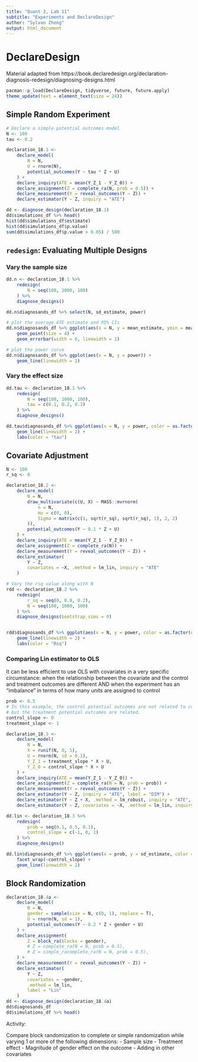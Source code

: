 ```yaml
---
title: "Quant 2, Lab 11"
subtitle: "Experiments and DeclareDesign"
author: "Sylvan Zheng"
output: html_document
---
```


# DeclareDesign

Material adapted from https://book.declaredesign.org/declaration-diagnosis-redesign/diagnosing-designs.html

```r
pacman::p_load(DeclareDesign, tidyverse, future, future.apply)
theme_update(text = element_text(size = 24))
```

## Simple Random Experiment

```r
# Declare a simple potential outcomes model
N <- 100
tau <- 0.2

declaration_18.1 <-
    declare_model(
        N = N,
        U = rnorm(N),
        potential_outcomes(Y ~ tau * Z + U)
    ) +
    declare_inquiry(ATE = mean(Y_Z_1 - Y_Z_0)) +
    declare_assignment(Z = complete_ra(N, prob = 0.5)) +
    declare_measurement(Y = reveal_outcomes(Y ~ Z)) +
    declare_estimator(Y ~ Z, inquiry = "ATE")

dd <- diagnose_design(declaration_18.1)
dd$simulations_df %>% head()
hist(dd$simulations_df$estimate)
hist(dd$simulations_df$p.value)
sum(dd$simulations_df$p.value > 0.05) / 500
```

## `redesign`: Evaluating Multiple Designs

### Vary the sample size

```r
dd.n <- declaration_18.1 %>%
    redesign(
        N = seq(100, 1000, 100)
    ) %>%
    diagnose_designs()

dd.n$diagnosands_df %>% select(N, sd_estimate, power)

# plot the average ATE estimate and 95% CIs
dd.n$diagnosands_df %>% ggplot(aes(x = N, y = mean_estimate, ymin = mean_estimate - 1.96 * sd_estimate, ymax = mean_estimate + 1.96 * sd_estimate)) +
    geom_point(size = 4) +
    geom_errorbar(width = 0, linewidth = 1)

# plot the power curve
dd.n$diagnosands_df %>% ggplot(aes(x = N, y = power)) +
    geom_line(linewidth = 2)
```

### Vary the effect size

```r
dd.tau <- declaration_18.1 %>%
    redesign(
        N = seq(100, 1000, 100),
        tau = c(0.1, 0.2, 0.3)
    ) %>%
    diagnose_designs()

dd.tau$diagnosands_df %>% ggplot(aes(x = N, y = power, color = as.factor(tau))) +
    geom_line(linewidth = 2) +
    labs(color = "tau")
```

## Covariate Adjustment

```r
N <- 100
r_sq <- 0

declaration_18.2 <-
    declare_model(
        N = N,
        draw_multivariate(c(U, X) ~ MASS::mvrnorm(
            n = N,
            mu = c(0, 0),
            Sigma = matrix(c(1, sqrt(r_sq), sqrt(r_sq), 1), 2, 2)
        )),
        potential_outcomes(Y ~ 0.1 * Z + U)
    ) +
    declare_inquiry(ATE = mean(Y_Z_1 - Y_Z_0)) +
    declare_assignment(Z = complete_ra(N)) +
    declare_measurement(Y = reveal_outcomes(Y ~ Z)) +
    declare_estimator(
        Y ~ Z,
        covariates = ~X, .method = lm_lin, inquiry = "ATE"
    )

# Vary the rsq value along with N
rdd <- declaration_18.2 %>%
    redesign(
        r_sq = seq(0, 0.8, 0.2),
        N = seq(100, 1000, 100)
    ) %>%
    diagnose_designs(bootstrap_sims = 0)


rdd$diagnosands_df %>% ggplot(aes(x = N, y = power, color = as.factor(r_sq))) +
    geom_line(linewidth = 2) +
    labs(color = "Rsq")
```

### Comparing Lin estimator to OLS

It can be less efficient to use OLS with covariates in a very specific circumstance:
when the relationship between the covariate and the control and treatment outcomes 
are different AND when the experiment has an "imbalance" in terms of how many 
units are assigned to control

```r
prob <- 0.5
# In this example, the control potential outcomes are not related to covariate
# but the treatment potential outcomes are related.
control_slope <- 0
treatment_slope <- 1

declaration_18.3 <-
    declare_model(
        N = N,
        X = runif(N, 0, 1),
        U = rnorm(N, sd = 0.1),
        Y_Z_1 = treatment_slope * X + U,
        Y_Z_0 = control_slope * X + U
    ) +
    declare_inquiry(ATE = mean(Y_Z_1 - Y_Z_0)) +
    declare_assignment(Z = complete_ra(N = N, prob = prob)) +
    declare_measurement(Y = reveal_outcomes(Y ~ Z)) +
    declare_estimator(Y ~ Z, inquiry = "ATE", label = "DIM") +
    declare_estimator(Y ~ Z + X, .method = lm_robust, inquiry = "ATE", label = "OLS") +
    declare_estimator(Y ~ Z, covariates = ~X, .method = lm_lin, inquiry = "ATE", label = "Lin")

dd.lin <- declaration_18.3 %>%
    redesign(
        prob = seq(0.1, 0.5, 0.1),
        control_slope = c(-1, 0, 1)
    ) %>%
    diagnose_designs()

dd.lin$diagnosands_df %>% ggplot(aes(x = prob, y = sd_estimate, color = estimator)) +
    facet_wrap(~control_slope) +
    geom_line(linewidth = 2)
```

## Block Randomization

```r
declaration_18.4a <-
    declare_model(
        N = N,
        gender = sample(size = N, c(0, 1), replace = T),
        U = rnorm(N, sd = 1),
        potential_outcomes(Y ~ 0.2 * Z + gender + U)
    ) +
    declare_assignment(
        Z = block_ra(blocks = gender),
        # Z = complete_ra(N = N, prob = 0.5),
        # Z = simple_racomplete_ra(N = N, prob = 0.5),
    ) +
    declare_measurement(Y = reveal_outcomes(Y ~ Z)) +
    declare_estimator(
        Y ~ Z,
        covariates = ~gender,
        .method = lm_lin,
        label = "Lin"
    )
dd <- diagnose_design(declaration_18.4a)
dd$diagnosands_df
dd$simulations_df %>% head()
```


Activity:

Compare block randomization to complete or simple randomization while varying 1 or more of the following dimensions:
- Sample size
- Treatment effect
- Magnitude of gender effect on the outcome
- Adding in other covariates 

